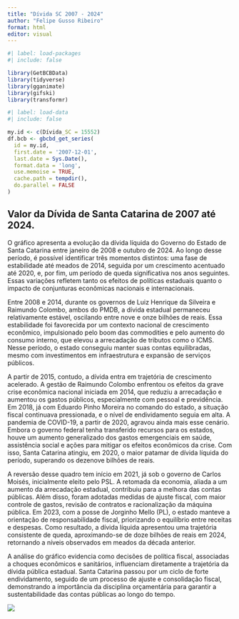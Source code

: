 ---
title: "Dívida SC 2007 - 2024"
author: "Felipe Gusso Ribeiro"
format: html
editor: visual
---

```{r}
#| label: load-packages
#| include: false

library(GetBCBData)
library(tidyverse)
library(gganimate)
library(gifski)
library(transformr)
```

```{r}
#| label: load-data
#| include: false

my.id <- c(Dívida_SC = 15552)
df.bcb <- gbcbd_get_series(
  id = my.id,
  first.date = '2007-12-01',
  last.date = Sys.Date(),
  format.data = 'long',
  use.memoise = TRUE,
  cache.path = tempdir(),
  do.parallel = FALSE
)
```

## Valor da Dívida de Santa Catarina de 2007 até 2024.

O gráfico apresenta a evolução da dívida líquida do Governo do Estado de Santa Catarina entre janeiro de 2008 e outubro de 2024. Ao longo desse período, é possível identificar três momentos distintos: uma fase de estabilidade até meados de 2014, seguida por um crescimento acentuado até 2020, e, por fim, um período de queda significativa nos anos seguintes. Essas variações refletem tanto os efeitos de políticas estaduais quanto o impacto de conjunturas econômicas nacionais e internacionais.

Entre 2008 e 2014, durante os governos de Luiz Henrique da Silveira e Raimundo Colombo, ambos do PMDB, a dívida estadual permaneceu relativamente estável, oscilando entre nove e onze bilhões de reais. Essa estabilidade foi favorecida por um contexto nacional de crescimento econômico, impulsionado pelo boom das commodities e pelo aumento do consumo interno, que elevou a arrecadação de tributos como o ICMS. Nesse período, o estado conseguiu manter suas contas equilibradas, mesmo com investimentos em infraestrutura e expansão de serviços públicos.

A partir de 2015, contudo, a dívida entra em trajetória de crescimento acelerado. A gestão de Raimundo Colombo enfrentou os efeitos da grave crise econômica nacional iniciada em 2014, que reduziu a arrecadação e aumentou os gastos públicos, especialmente com pessoal e previdência. Em 2018, já com Eduardo Pinho Moreira no comando do estado, a situação fiscal continuava pressionada, e o nível de endividamento seguia em alta. A pandemia de COVID-19, a partir de 2020, agravou ainda mais esse cenário. Embora o governo federal tenha transferido recursos para os estados, houve um aumento generalizado dos gastos emergenciais em saúde, assistência social e ações para mitigar os efeitos econômicos da crise. Com isso, Santa Catarina atingiu, em 2020, o maior patamar de dívida líquida do período, superando os dezenove bilhões de reais.

A reversão desse quadro tem início em 2021, já sob o governo de Carlos Moisés, inicialmente eleito pelo PSL. A retomada da economia, aliada a um aumento da arrecadação estadual, contribuiu para a melhora das contas públicas. Além disso, foram adotadas medidas de ajuste fiscal, com maior controle de gastos, revisão de contratos e racionalização da máquina pública. Em 2023, com a posse de Jorginho Mello (PL), o estado manteve a orientação de responsabilidade fiscal, priorizando o equilíbrio entre receitas e despesas. Como resultado, a dívida líquida apresentou uma trajetória consistente de queda, aproximando-se de doze bilhões de reais em 2024, retornando a níveis observados em meados da década anterior.

A análise do gráfico evidencia como decisões de política fiscal, associadas a choques econômicos e sanitários, influenciam diretamente a trajetória da dívida pública estadual. Santa Catarina passou por um ciclo de forte endividamento, seguido de um processo de ajuste e consolidação fiscal, demonstrando a importância da disciplina orçamentária para garantir a sustentabilidade das contas públicas ao longo do tempo.

![](divida_sc.gif)
